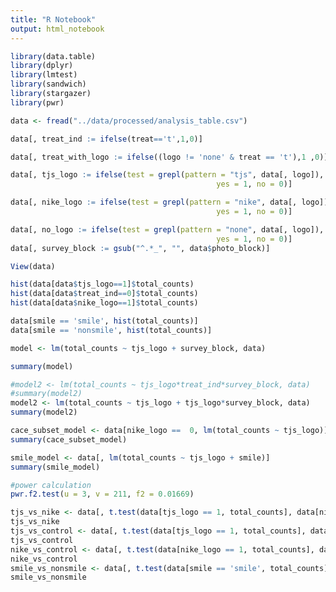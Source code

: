 ```yaml
---
title: "R Notebook"
output: html_notebook
---
```


```r
library(data.table)
library(dplyr)
library(lmtest)
library(sandwich)
library(stargazer)
library(pwr)
```
 

```r
data <- fread("../data/processed/analysis_table.csv")

data[, treat_ind := ifelse(treat=='t',1,0)]

data[, treat_with_logo := ifelse((logo != 'none' & treat == 't'),1 ,0)]

data[, tjs_logo := ifelse(test = grepl(pattern = "tjs", data[, logo]),
                                              yes = 1, no = 0)]

data[, nike_logo := ifelse(test = grepl(pattern = "nike", data[, logo]),
                                              yes = 1, no = 0)]

data[, no_logo := ifelse(test = grepl(pattern = "none", data[, logo]),
                                              yes = 1, no = 0)]
data[, survey_block := gsub("^.*_", "", data$photo_block)]

View(data)
```

```r
hist(data[data$tjs_logo==1]$total_counts)
hist(data[data$treat_ind==0]$total_counts)
hist(data[data$nike_logo==1]$total_counts)

data[smile == 'smile', hist(total_counts)]
data[smile == 'nonsmile', hist(total_counts)]
```

```r
model <- lm(total_counts ~ tjs_logo + survey_block, data)

summary(model)
```


```r
#model2 <- lm(total_counts ~ tjs_logo*treat_ind*survey_block, data)
#summary(model2)
model2 <- lm(total_counts ~ tjs_logo + tjs_logo*survey_block, data)
summary(model2)
```

```r
cace_subset_model <- data[nike_logo ==  0, lm(total_counts ~ tjs_logo)]
summary(cace_subset_model)
```


```r
smile_model <- data[, lm(total_counts ~ tjs_logo + smile)]
summary(smile_model)

#power calculation
pwr.f2.test(u = 3, v = 211, f2 = 0.01669)
```

```r
tjs_vs_nike <- data[, t.test(data[tjs_logo == 1, total_counts], data[nike_logo == 1, total_counts])]
tjs_vs_nike
tjs_vs_control <- data[, t.test(data[tjs_logo == 1, total_counts], data[tjs_logo == 0, total_counts], paired = T)] #attempt to make these paired later
tjs_vs_control
nike_vs_control <- data[, t.test(data[nike_logo == 1, total_counts], data[nike_logo == 0, total_counts])]
nike_vs_control
smile_vs_nonsmile <- data[, t.test(data[smile == 'smile', total_counts], data[smile == 'nonsmile', total_counts])]
smile_vs_nonsmile
```